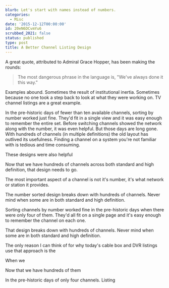```yaml
---
blurb: Let's start with names instead of numbers.
categories:
  - Misc
date: '2015-12-12T00:00:00'
id: 20eN6DCvmYu6
scrubbed_2021: false
status: published
type: post
title: A Better Channel Listing Design
---
```


A great quote, attributed to Admiral Grace Hopper, has been making the rounds:

> The most dangerous phrase in the language is, "We've always done it this way."

Examples abound. Sometimes the result of institutional inertia. Sometimes because no one took a step back to look at what they were working on. TV channel listings are a great example. 

In the pre-historic days of fewer than ten available channels, sorting by number worked just fine. They'd fit in a single view and it was easy enough to remember the entire set. Before switching channels showed the network along with the number, it was even helpful. But those days are long gone. With hundreds of channels (in multiple definitions) the old layout has outlived its usefulness. Finding a channel on a system you're not familiar with is tedious and time consuming. 






These designs were also helpful




Now that we have hundreds of channels across both standard and high definition, that design needs to go. 




The most important aspect of a channel is not it's number, it's what network or station it provides. 



The number sorted design breaks down with hundreds of channels. Never mind when some are in both standard and high definition. 


Sorting channels by number worked fine in the pre-historic days when there were only four of them. They'd all fit on a single page and it's easy enough to remember the channel on each one. 



That design breaks down with hundreds of channels. Never mind when some are in both standard and high definition. 



The only reason I can think of for why today's cable box and DVR listings use that approach is the 


When we 










Now that we have hundreds of them



In the pre-historic days of only four channels. Listing


<!-- 

{% photo /i/aws-20120714--0630-03.jpg caption:"Fifty down. Fifty or so more to go..."%} 

-->



<!--

{% highlight json %}

{% endhighlight %}

-->
